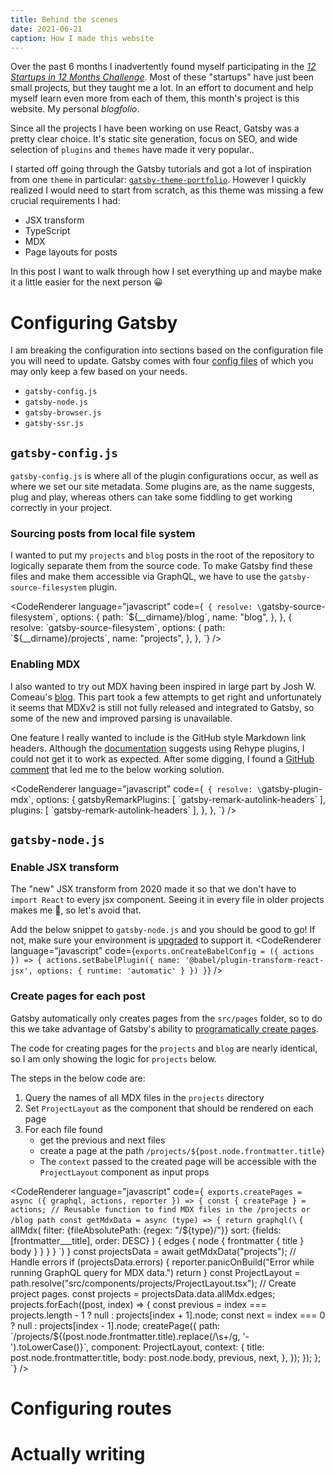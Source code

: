 ```yaml
---
title: Behind the scenes
date: 2021-06-21
caption: How I made this website
---
```



Over the past 6 months I inadvertently found myself participating in the [_12 Startups in 12 Months Challenge_](https://www.indiehackers.com/group/12-startups-in-12-months). Most of these "startups" have just been small projects, but they taught me a lot. In an effort to document and help myself learn even more from each of them, this month's project is this website. My personal _blogfolio_.

Since all the projects I have been working on use React, Gatsby was a pretty clear choice. It's static site generation, focus on SEO, and wide selection of `plugins` and `themes` have made it very popular..

I started off going through the Gatsby tutorials and got a lot of inspiration from one `theme` in particular: [`gatsby-theme-portfolio`](https://github.com/smakosh/gatsby-theme-portfolio). However I quickly realized I would need to start from scratch, as this theme was missing a few crucial requirements I had:
- JSX transform
- TypeScript
- MDX
- Page layouts for posts

In this post I want to walk through how I set everything up and maybe make it a little easier for the next person 😀

# Configuring Gatsby

I am breaking the configuration into sections based on the configuration file you will need to update. Gatsby comes with four [config files](https://www.gatsbyjs.com/docs/reference/config-files/) of which you may only keep a few based on your needs.
- `gatsby-config.js`
- `gatsby-node.js`
- `gatsby-browser.js`
- `gatsby-ssr.js`

## `gatsby-config.js`

`gatsby-config.js` is where all of the plugin configurations occur, as well as where we set our site metadata. Some plugins are, as the name suggests, plug and play, whereas others can take some fiddling to get working correctly in your project.

### Sourcing posts from local file system
I wanted to put my `projects` and `blog` posts in the root of the repository to logically separate them from the source code. To make Gatsby find these files and make them accessible via GraphQL, we have to use the `gatsby-source-filesystem` plugin.

<CodeRenderer
  language="javascript"
  code={`
{
  resolve: \`gatsby-source-filesystem\`,
  options: {
    path: \`\${__dirname}/blog\`,
    name: "blog",
  },
},
{
  resolve: \`gatsby-source-filesystem\`,
  options: {
    path: \`\${__dirname}/projects\`,
    name: "projects",
  },
},
`}
/>

### Enabling MDX
I also wanted to try out MDX having been inspired in large part by Josh W. Comeau's [blog](https://www.joshwcomeau.com/blog/how-i-built-my-blog/). This part took a few attempts to get right and unfortunately it seems that MDXv2 is still not fully released and integrated to Gatsby, so some of the new and improved parsing is unavailable.

One feature I really wanted to include is the GitHub style Markdown link headers. Although the [documentation](https://www.gatsbyjs.com/plugins/gatsby-plugin-mdx/#rehype-plugins) suggests using Rehype plugins, I could not get it to work as expected. After some digging, I found a [GitHub comment](https://github.com/gatsbyjs/gatsby/issues/15486) that led me to the below working solution.

<CodeRenderer
  language="javascript"
  code={`
{
  resolve: \`gatsby-plugin-mdx\`,
  options: {
    gatsbyRemarkPlugins: [ \`gatsby-remark-autolink-headers\` ],
    plugins: [ \`gatsby-remark-autolink-headers\` ],
  },
},
`}
/>

## `gatsby-node.js`
### Enable JSX transform
The "new" JSX transform from 2020 made it so that we don't have to `import React` to every jsx component. Seeing it in every file in older projects makes me 🤮, so let's avoid that.

Add the below snippet to `gatsby-node.js` and you should be good to go! If not, make sure your environment is [upgraded](https://reactjs.org/blog/2020/09/22/introducing-the-new-jsx-transform.html#how-to-upgrade-to-the-new-jsx-transform) to support it.
<CodeRenderer
  language="javascript"
  code={`
exports.onCreateBabelConfig = ({ actions }) => {
  actions.setBabelPlugin({
    name: '@babel/plugin-transform-react-jsx',
    options: {
      runtime: 'automatic'
    }
  })
}
`}
/>

### Create pages for each post
 Gatsby automatically only creates pages from the `src/pages` folder, so to do this we take advantage of Gatsby's ability to [programatically create pages](https://www.gatsbyjs.com/docs/creating-and-modifying-pages/).

The code for creating pages for the `projects` and `blog` are nearly identical, so I am only showing the logic for `projects` below. 

The steps in the below code are:
1. Query the names of all MDX files in the `projects` directory
1. Set `ProjectLayout` as the component that should be rendered on each page
1. For each file found 
    - get the previous and next files
    - create a page at the path `/projects/${post.node.frontmatter.title}`
    - The `context` passed to the created page will be accessible with the `ProjectLayout` component as input props

<CodeRenderer
  language="javascript"
  code={`
exports.createPages = async ({ graphql, actions, reporter }) => {
  const { createPage } = actions;
  // Reusable function to find MDX files in the /projects or /blog path
  const getMdxData = async (type) => {
    return graphql(\`
      {
        allMdx(
          filter: {fileAbsolutePath: {regex: "/\${type}/"}}
          sort: {fields: [frontmatter___title], order: DESC}
        ) {
          edges {
            node {
              frontmatter {
                title
              }
              body
            }
          }
        }
      }
    \`)
  }
  const projectsData = await getMdxData("projects");
  // Handle errors
  if (projectsData.errors) {
    reporter.panicOnBuild("Error while running GraphQL query for MDX data.")
    return
  }
  const ProjectLayout = path.resolve("src/components/projects/ProjectLayout.tsx");
  // Create project pages.
  const projects = projectsData.data.allMdx.edges;
  projects.forEach((post, index) => {
    const previous =
      index === projects.length - 1
        ? null
        : projects[index + 1].node;
    const next = index === 0 ? null : projects[index - 1].node;
    createPage({
      path: \`/projects/\${(post.node.frontmatter.title).replace(/\s+/g, '-').toLowerCase()}\`,
      component: ProjectLayout,
      context: {
        title: post.node.frontmatter.title,
        body: post.node.body,
        previous,
        next,
      },
    });
  });
};
`}
/>

# Configuring routes

# Actually writing
